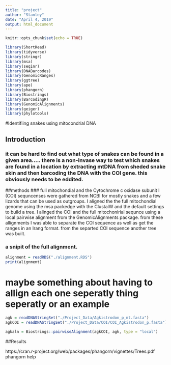 ```yaml
---
title: "project"
author: "Stanley"
date: "April 4, 2019"
output: html_document
---
```


```r
knitr::opts_chunk$set(echo = TRUE)
```

```r
library(ShortRead)
library(tidyverse)
library(stringr)
library(msa)
library(seqinr)
library(DNABarcodes)
library(GenomicRanges)
library(ggtree)
library(ape)
library(phangorn)
library(Biostrings)
library(BarcodingR)
library(GenomicAlignments)
library(geiger)
library(phylotools)

```

#Identifiing snakes using mitocondrial DNA


## Introduction
### it can be hard to find out what type of snakes can be found in a given area..... there is a non-invase way to test which snakes are found in a location by extracting mtDNA from sheded snake skin and then barcoding the DNA with the COI gene. this obviously needs to be eddited. 

##methods
### full mitochondial and the Cytochrome c oxidase subunit I (COI) sequncenses were gathered from NCBI for mostly snakes and a few lizards that can be used as outgroups. I aligned the the full mitochondial genome using the msa packedge with the ClustalW and the default settings to build a tree. I alinged the COI and the full mitochonirial sequnce using a local pairwise alignment from the GenomicAlignments package. from these allignments I was able to separate the COI sequence as well as get the ranges in an Irang format. from the separted COI sequence another tree was built. 



### a snipit of the full alignment. 
```r
alignment = readRDS("./alignment.RDS")
print(alignment) 


```

# maybe something about having to allign each one seperatly thing seperatly or an example
```r
agk = readDNAStringSet("./Project_Data/Agkistrodon_p_mt.fasta")
agkCOI = readDNAStringSet("./Project_Data/COI/COI_Agkistrodon_p.fasta")

agkaln = Biostrings::pairwiseAlignment(agkCOI, agk, type = "local")


```

##Results



https://cran.r-project.org/web/packages/phangorn/vignettes/Trees.pdf 
phangorn help







